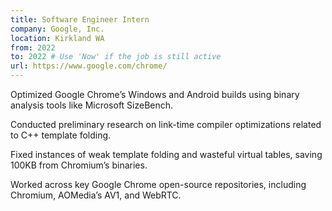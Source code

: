 ```yaml
---
title: Software Engineer Intern
company: Google, Inc.
location: Kirkland WA
from: 2022
to: 2022 # Use 'Now' if the job is still active
url: https://www.google.com/chrome/
---
```


Optimized Google Chrome’s Windows and Android builds using binary analysis tools like Microsoft SizeBench.

Conducted preliminary research on link-time compiler optimizations related to C++ template folding.

Fixed instances of weak template folding and wasteful virtual tables, saving 100KB from Chromium’s binaries.

Worked across key Google Chrome open-source repositories, including Chromium, AOMedia’s AV1, and WebRTC.